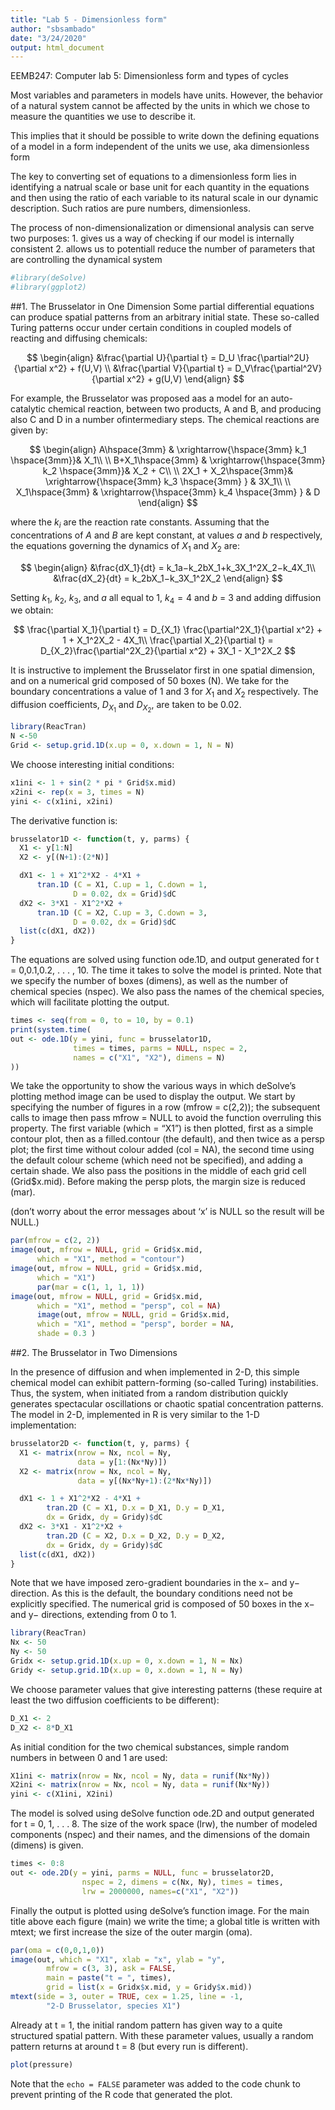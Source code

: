 ```yaml
---
title: "Lab 5 - Dimensionless form"
author: "sbsambado"
date: "3/24/2020"
output: html_document
---
```


EEMB247: Computer lab 5: Dimensionless form and types of cycles

Most variables and parameters in models have units. However, the behavior of a natural system cannot be affected by the units in which we chose to measure the quantities we use to describe it.

This implies that it should be possible to write down the defining equations of a model in a form independent of the units we use, aka dimensionless form

The key to converting set of equations to a dimensionless form lies in identifying a natrual scale or base unit for each quantity in the equations and then using the ratio of each variable to its natural scale in our dynamic description. Such ratios are pure numbers, dimensionless.

The process of non-dimensionalization or dimensional analysis can serve two purposes:
1. gives us a way of checking if our model is internally consistent
2. allows us to potentiall reduce the number of parameters that are controlling the dynamical system
```r
#library(deSolve)
#library(ggplot2)
```


##1. The Brusselator in One Dimension
Some partial differential equations can produce spatial patterns from an arbitrary
initial state. These so-called Turing patterns occur under certain conditions in
coupled models of reacting and diffusing chemicals:

$$
\begin{align}
&\frac{\partial U}{\partial t} = D_U \frac{\partial^2U}{\partial x^2} + f(U,V) \\
&\frac{\partial V}{\partial t} = D_V\frac{\partial^2V}{\partial x^2} + g(U,V)
\end{align}
$$


For example, the Brusselator was proposed aas a model for an auto-catalytic chemical reaction,
between two products, A and B, and producing also C and D in a number ofintermediary steps. The chemical reactions are given by:


$$
\begin{align}
 A\hspace{3mm}  &  \xrightarrow{\hspace{3mm} k_1 \hspace{3mm}}& X_1\\
\\
   B+X_1\hspace{3mm} &  \xrightarrow{\hspace{3mm} k_2 \hspace{3mm}}& X_2 + C\\
\\
   2X_1 + X_2\hspace{3mm}& \xrightarrow{\hspace{3mm}  k_3 \hspace{3mm} } & 3X_1\\
\\
   X_1\hspace{3mm} & \xrightarrow{\hspace{3mm}  k_4 \hspace{3mm} } & D
\end{align}
$$

where the $k_i$ are the reaction rate constants. Assuming that the concentrations of $A$
and $B$ are kept constant, at values $a$ and $b$ respectively, the equations governing the
dynamics of $X_1$ and $X_2$ are:

$$
\begin{align}
&\frac{dX_1}{dt} = k_1a−k_2bX_1+k_3X_1^2X_2−k_4X_1\\
&\frac{dX_2}{dt} = k_2bX_1−k_3X_1^2X_2
\end{align}
$$


Setting $k_1$, $k_2$, $k_3$, and $a$ all equal to 1, $k_4 = 4$ and $b$ = 3 and adding diffusion we obtain:


$$
\frac{\partial X_1}{\partial t} = D_{X_1} \frac{\partial^2X_1}{\partial x^2} + 1 + X_1^2X_2 - 4X_1\\
\frac{\partial X_2}{\partial t} = D_{X_2}\frac{\partial^2X_2}{\partial x^2} + 3X_1 - X_1^2X_2
$$



It is instructive to implement the Brusselator first in one spatial dimension, and on a
numerical grid composed of 50 boxes (N). We take for the boundary concentrations a value of 1 and 3 for $X_1$ and $X_2$ respectively. The diffusion coefficients, $D_{X_1}$ and $D_{X_2}$, are taken to be 0.02.

```r
library(ReacTran)
N <-50
Grid <- setup.grid.1D(x.up = 0, x.down = 1, N = N)
```


We choose interesting initial conditions:

```r
x1ini <- 1 + sin(2 * pi * Grid$x.mid)
x2ini <- rep(x = 3, times = N)
yini <- c(x1ini, x2ini)
```


The derivative function is:

```r
brusselator1D <- function(t, y, parms) {
  X1 <- y[1:N]
  X2 <- y[(N+1):(2*N)]

  dX1 <- 1 + X1^2*X2 - 4*X1 + 
      tran.1D (C = X1, C.up = 1, C.down = 1,
              D = 0.02, dx = Grid)$dC
  dX2 <- 3*X1 - X1^2*X2 +
      tran.1D (C = X2, C.up = 3, C.down = 3,
              D = 0.02, dx = Grid)$dC
  list(c(dX1, dX2))
}

```

The equations are solved using function ode.1D, and output generated for
t = 0,0.1,0.2, . . . , 10. The time it takes to solve the model is printed. Note that we
specify the number of boxes (dimens), as well as the number of chemical species
(nspec). We also pass the names of the chemical species, which will facilitate
plotting the output.

```r
times <- seq(from = 0, to = 10, by = 0.1)
print(system.time(
out <- ode.1D(y = yini, func = brusselator1D,
              times = times, parms = NULL, nspec = 2,
              names = c("X1", "X2"), dimens = N)
))
```

We take the opportunity to show the various ways in which deSolve’s plotting
method image can be used to display the output. We start by specifying
the number of figures in a row (mfrow = c(2,2)); the subsequent calls to
image then pass mfrow = NULL to avoid the function overruling this property.
The first variable (which = "X1") is then plotted, first as a simple contour
plot, then as a filled.contour (the default), and then twice as a persp plot;
the first time without colour added (col = NA), the second time using the default
colour scheme (which need not be specified), and adding a certain shade. We also pass the positions in the middle of each grid cell (Grid$x.mid). Before making
the persp plots, the margin size is reduced (mar).

(don't worry about the error messages about 'x' is NULL so the result will be NULL.)

```r
par(mfrow = c(2, 2))
image(out, mfrow = NULL, grid = Grid$x.mid,
      which = "X1", method = "contour")
image(out, mfrow = NULL, grid = Grid$x.mid,
      which = "X1")
      par(mar = c(1, 1, 1, 1))
image(out, mfrow = NULL, grid = Grid$x.mid,
      which = "X1", method = "persp", col = NA)
      image(out, mfrow = NULL, grid = Grid$x.mid,
      which = "X1", method = "persp", border = NA,
      shade = 0.3 )

```


##2. The Brusselator in Two Dimensions

In the presence of diffusion and when implemented in 2-D, this simple chemical
model can exhibit pattern-forming (so-called Turing) instabilities. Thus, the
system, when initiated from a random distribution quickly generates spectacular
oscillations or chaotic spatial concentration patterns.
The model in 2-D, implemented in R is very similar to the 1-D implementation:

```r
brusselator2D <- function(t, y, parms) {
  X1 <- matrix(nrow = Nx, ncol = Ny, 
               data = y[1:(Nx*Ny)])
  X2 <- matrix(nrow = Nx, ncol = Ny, 
               data = y[(Nx*Ny+1):(2*Nx*Ny)])

  dX1 <- 1 + X1^2*X2 - 4*X1 + 
        tran.2D (C = X1, D.x = D_X1, D.y = D_X1,
        dx = Gridx, dy = Gridy)$dC
  dX2 <- 3*X1 - X1^2*X2 +
        tran.2D (C = X2, D.x = D_X2, D.y = D_X2,
        dx = Gridx, dy = Gridy)$dC
  list(c(dX1, dX2))
}
```

Note that we have imposed zero-gradient boundaries in the x− and y− direction. As
this is the default, the boundary conditions need not be explicitly specified.
The numerical grid is composed of 50 boxes in the x− and y− directions,
extending from 0 to 1.

```r
library(ReacTran)
Nx <- 50
Ny <- 50
Gridx <- setup.grid.1D(x.up = 0, x.down = 1, N = Nx)
Gridy <- setup.grid.1D(x.up = 0, x.down = 1, N = Ny)
```

We choose parameter values that give interesting patterns (these require at least the
two diffusion coefficients to be different):

```r
D_X1 <- 2
D_X2 <- 8*D_X1
```

As initial condition for the two chemical substances, simple random numbers in
between 0 and 1 are used:

```r
X1ini <- matrix(nrow = Nx, ncol = Ny, data = runif(Nx*Ny))
X2ini <- matrix(nrow = Nx, ncol = Ny, data = runif(Nx*Ny))
yini <- c(X1ini, X2ini)
```


The model is solved using deSolve function ode.2D and output generated for t =
0, 1, . . . 8. The size of the work space (lrw), the number of modeled components
(nspec) and their names, and the dimensions of the domain (dimens) is given.


```r
times <- 0:8
out <- ode.2D(y = yini, parms = NULL, func = brusselator2D,
                nspec = 2, dimens = c(Nx, Ny), times = times,
                lrw = 2000000, names=c("X1", "X2"))
```

Finally the output is plotted using deSolve’s function image. For the
main title above each figure (main) we write the time; a global title is written with
mtext; we first increase the size of the outer margin (oma).

```r
par(oma = c(0,0,1,0))
image(out, which = "X1", xlab = "x", ylab = "y",
        mfrow = c(3, 3), ask = FALSE,
        main = paste("t = ", times),
        grid = list(x = Gridx$x.mid, y = Gridy$x.mid))
mtext(side = 3, outer = TRUE, cex = 1.25, line = -1,
        "2-D Brusselator, species X1")

```




Already at t = 1, the initial random pattern has given way to a quite structured
spatial pattern. With these parameter values, usually a random pattern returns at
around t = 8 (but every run is different).




```r
plot(pressure)
```

Note that the `echo = FALSE` parameter was added to the code chunk to prevent printing of the R code that generated the plot.
